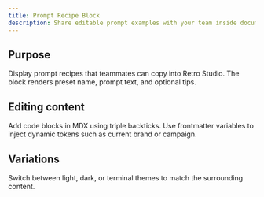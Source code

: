 ```yaml
---
title: Prompt Recipe Block
description: Share editable prompt examples with your team inside documentation.
---
```


## Purpose

Display prompt recipes that teammates can copy into Retro Studio. The block renders preset name, prompt text, and optional tips.

## Editing content

Add code blocks in MDX using triple backticks. Use frontmatter variables to inject dynamic tokens such as current brand or campaign.

## Variations

Switch between light, dark, or terminal themes to match the surrounding content.

